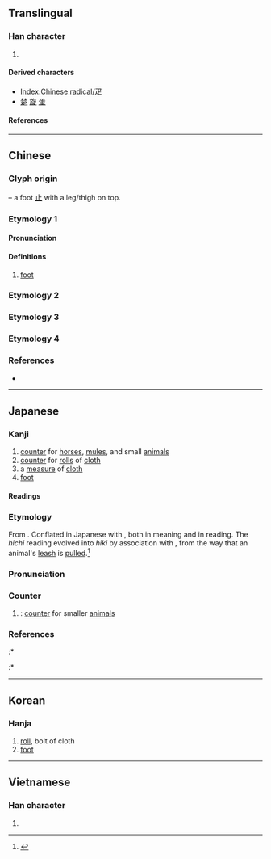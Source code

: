 {{also|匹|正|辵|𤴔}}
{{character info}}
{{character info|⽦}}
==Translingual==
{{stroke order|type=animate}}
{{stroke order|type=alternative}}

===Han character===
{{Han char|rn=103|rad=疋|as=00|sn=5|four=17801|canj=NYO|ids=⿱乛龰}}

# {{mul-kangxi radical-def}}

====Derived characters====
* [[Index:Chinese radical/疋]]
* [[楚]] [[旋]] [[蛋]]

====References====
{{Han ref|kx=0767.160|dkj=21994|dj=1177.180|hdz=42749.010|uh=758B}}

----

==Chinese==

===Glyph origin===
{{Han etym}}
{{liushu|p}} – a foot [[止]] with a leg/thigh on top.

===Etymology 1===
{{zh-forms}}

====Pronunciation====
{{zh-pron
|m=shū
|c=so1
|h=pfs=
|mn=su
|w=
|mc=1+2
|oc=y
|cat=
}}

====Definitions====
{{zh-hanzi}}

# [[foot]]

===Etymology 2===
{{zh-see|匹|v}}

===Etymology 3===
{{zh-see|雅|v}}

===Etymology 4===
{{zh-see|正|v}}

===References===
* {{R:twedu|A02657}}

----

==Japanese==

===Kanji===
{{ja-kanji|grade=|rs=疋00}}

# [[counter]] for [[horse]]s, [[mule]]s, and small [[animal]]s
# [[counter]] for [[roll]]s of [[cloth]]
# a [[measure]] of [[cloth]]
# [[foot]] {{qualifier|rare}}

====Readings====
{{ja-readings
|goon=げ, しょ, ひち
|kanon=が, そ, ひつ
|kanyoon=ひき
|kun=あし-
}}

===Etymology===
{{ja-kanjitab|yomi=o|ひき}}
From {{der|ja|ltc|-|sort=ひき}} {{m|zh|疋|tr=srjo||foot; roll of cloth}}. Conflated in Japanese with {{cog|ltc|-}} {{m|zh|匹|tr=phjit||counter for horses and mules; counter for rolls of cloth}}, both in meaning and in reading. The ''hichi'' reading evolved into ''hiki'' by association with {{m|ja|引き|tr=hiki||pulling}}, from the way that an animal's [[leash]] is [[pull]]ed.<ref name="KDJ">{{R:Kokugo Dai Jiten}}</ref>

===Pronunciation===
{{ja-pron|yomi=kanyo|ひき}}

===Counter===
{{ja-pos|ひき|counter}}

# {{alternative form of|ja|sort=ひき|匹}}: [[counter]] for smaller [[animal]]s

===References===
<references/>
:* {{R:Daijirin}}
:* {{R:Daijisen}}

----

==Korean==

===Hanja===
{{ko-hanja|hangeul=[[필]], [[소]]|eumhun=|rv=pil, so|mr=p'il, so|y=phil, so}}

# [[roll]], bolt of cloth
# [[foot]]

----

==Vietnamese==

===Han character===
{{vi-readings|rs=疋00|reading=[[sất]], [[thất]], [[sơ]]}}

# {{rfdef|vi|sort=疋00}}

[[Category:CJKV radicals| ]]